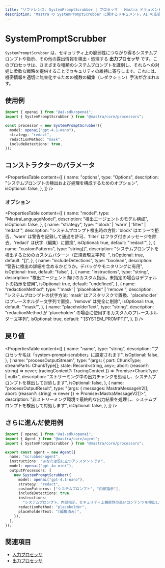 ```yaml
---
title: "リファレンス: SystemPromptScrubber | プロセッサ | Mastra ドキュメント"
description: "Mastra の SystemPromptScrubber に関するドキュメント。AI の応答からシステムプロンプトを検出して編集（マスキング）します。"
---
```


# SystemPromptScrubber

`SystemPromptScrubber` は、セキュリティ上の脆弱性につながり得るシステムプロンプトや指示、その他の露出情報を検出・処理する **出力プロセッサ** です。このプロセッサは、さまざまな種類のシステムプロンプトを識別し、それらへの対処に柔軟な戦略を提供することでセキュリティの維持に寄与します。これには、機密情報を適切に無害化するための複数の編集（レダクション）手法が含まれます。

## 使用例

```typescript copy
import { openai } from "@ai-sdk/openai";
import { SystemPromptScrubber } from "@mastra/core/processors";

const processor = new SystemPromptScrubber({
  model: openai("gpt-4.1-nano"),
  strategy: "redact",
  redactionMethod: "mask",
  includeDetections: true,
});
```


## コンストラクターのパラメータ

<PropertiesTable
  content={[
    {
      name: "options",
      type: "Options",
      description:
        "システムプロンプトの検出および処理を構成するためのオプション",
      isOptional: false,
    },
  ]}
/>

### オプション

<PropertiesTable
  content={[
    {
      name: "model",
      type: "MastraLanguageModel",
      description: "検出エージェントのモデル構成",
      isOptional: false,
    },
    {
      name: "strategy",
      type: "'block' | 'warn' | 'filter' | 'redact'",
      description:
        "システムプロンプト検出時の方針: 'block' はエラーで拒否、'warn' は警告を記録して通過を許可、'filter' はフラグ付きメッセージを除去、'redact' は伏字（編集）に置換",
      isOptional: true,
      default: "'redact'",
    },
    {
      name: "customPatterns",
      type: "string[]",
      description: "システムプロンプトを検出するためのカスタムパターン（正規表現文字列）",
      isOptional: true,
      default: "[]",
    },
    {
      name: "includeDetections",
      type: "boolean",
      description:
        "警告に検出の詳細を含めるかどうか。デバッグやモニタリングに有用",
      isOptional: true,
      default: "false",
    },
    {
      name: "instructions",
      type: "string",
      description:
        "検出エージェント向けのカスタム指示。未指定の場合はデフォルトの指示を使用",
      isOptional: true,
      default: "undefined",
    },
    {
      name: "redactionMethod",
      type: "'mask' | 'placeholder' | 'remove'",
      description:
        "システムプロンプトの伏字方法: 'mask' はアスタリスクで置換、'placeholder' はプレースホルダー文字列で置換、'remove' は完全に削除",
      isOptional: true,
      default: "'mask'",
    },
    {
      name: "placeholderText",
      type: "string",
      description:
        "redactionMethod が 'placeholder' の場合に使用するカスタムのプレースホルダー文字列",
      isOptional: true,
      default: "'[SYSTEM_PROMPT]'",
    },
  ]}
/>

## 戻り値

<PropertiesTable
  content={[
    {
      name: "name",
      type: "string",
      description: "プロセッサ名は「system-prompt-scrubber」に設定されます",
      isOptional: false,
    },
    {
      name: "processOutputStream",
      type: "(args: { part: ChunkType; streamParts: ChunkType[]; state: Record<string, any>; abort: (reason?: string) => never; tracingContext?: TracingContext }) => Promise<ChunkType | null>",
      description:
        "ストリーミング中の出力チャンクを処理し、システムプロンプトを検出して対処します",
      isOptional: false,
    },
    {
      name: "processOutputResult",
      type: "(args: { messages: MastraMessageV2[]; abort: (reason?: string) => never }) => Promise<MastraMessageV2[]>",
      description:
        "非ストリーミング環境で最終的な出力結果を処理し、システムプロンプトを検出して対処します",
      isOptional: false,
    },
  ]}
/>

## さらに進んだ使用例

```typescript title="src/mastra/agents/scrubbed-agent.ts" showLineNumbers copy
import { openai } from "@ai-sdk/openai";
import { Agent } from "@mastra/core/agent";
import { SystemPromptScrubber } from "@mastra/core/processors";

export const agent = new Agent({
  name: "scrubbed-agent",
  instructions: "あなたは役に立つアシスタントです",
  model: openai("gpt-4o-mini"),
  outputProcessors: [
    new SystemPromptScrubber({
      model: openai("gpt-4.1-nano"),
      strategy: "redact",
      customPatterns: ["システムプロンプト", "内部指示"],
      includeDetections: true,
      instructions:
        "システムプロンプト、内部指示、セキュリティ上機密性の高いコンテンツを検出して編集します",
      redactionMethod: "placeholder",
      placeholderText: "[編集済み]",
    }),
  ],
});
```


## 関連項目

- [入力プロセッサ](/docs/agents/guardrails)
- [出力プロセッサ](/docs/agents/guardrails)